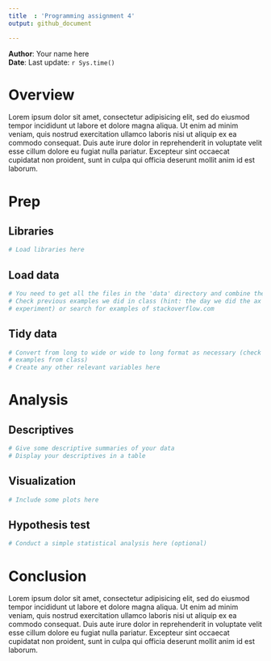 ```yaml
---
title  : 'Programming assignment 4'
output: github_document

---
```


**Author**: Your name here  
**Date**: Last update: `r Sys.time()`


# Overview

<!-- 
  Talk brielfy about what you did here 
  Describe your hypotheses
-->

Lorem ipsum dolor sit amet, consectetur adipisicing elit, sed do eiusmod
tempor incididunt ut labore et dolore magna aliqua. Ut enim ad minim veniam,
quis nostrud exercitation ullamco laboris nisi ut aliquip ex ea commodo
consequat. Duis aute irure dolor in reprehenderit in voluptate velit esse
cillum dolore eu fugiat nulla pariatur. Excepteur sint occaecat cupidatat non
proident, sunt in culpa qui officia deserunt mollit anim id est laborum.


# Prep

## Libraries

```r
# Load libraries here

```

## Load data

```r
# You need to get all the files in the 'data' directory and combine them
# Check previous examples we did in class (hint: the day we did the ax 
# experiment) or search for examples of stackoverflow.com

```

## Tidy data

```r
# Convert from long to wide or wide to long format as necessary (check 
# examples from class)
# Create any other relevant variables here 

```

# Analysis

## Descriptives

```r
# Give some descriptive summaries of your data 
# Display your descriptives in a table

```

## Visualization

```r
# Include some plots here

```

<!-- 
Include a professional looking figure illustrating an example of the acoustics 
of the production data.
You decide what is relevant (something related to your hypothesis). 
Think about where this file should be located in your project. 
What location makes most sense in terms of organization? 
How will you access the file (path) from this .Rmd file?
If you need help consider the following sources: 
  - Search 'Rmarkdown image' on google, stackoverflow, etc.
  - Search the 'knitr' package help files in RStudio
  - Search the internet for HTML code (not recommended, but it works)
  - Check the code from my class presentations (may or may not be helpful)
-->

## Hypothesis test

```r
# Conduct a simple statistical analysis here (optional)

```


# Conclusion

<!-- 
Revisit your hypotheses (refer to plots, figures, tables, statistical tests, 
etc.)

Reflect on the entire process. 
What did you enjoy? What did you hate? What did you learn? 
What would you do differently?
-->

Lorem ipsum dolor sit amet, consectetur adipisicing elit, sed do eiusmod
tempor incididunt ut labore et dolore magna aliqua. Ut enim ad minim veniam,
quis nostrud exercitation ullamco laboris nisi ut aliquip ex ea commodo
consequat. Duis aute irure dolor in reprehenderit in voluptate velit esse
cillum dolore eu fugiat nulla pariatur. Excepteur sint occaecat cupidatat non
proident, sunt in culpa qui officia deserunt mollit anim id est laborum.

</br></br>
